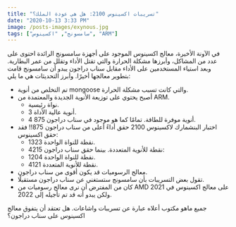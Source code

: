 ```yaml
---
title: "تسريبات اكسينوس 2100: هل هي عودة الملك؟"
date: "2020-10-13 3:33 PM"
image: /posts-images/exynous.jpg
tags: ["سامسونج", "اكسينوس", "ARM"]
---
```


في الآونة الأخيرة، معالج اكسينوس الموجود
على أجهزة سامسونج الرائدة احتوى على عدد من المشاكل، وأبرزها مشكلة الحرارة والتي تقتل الأداء وتقلل من عمر البطارية. وبعد استياء المستخدمين على الأداء مقابل سناب دراجون يبدو أن سامسونج قامت بتطوير معالجها أخيرًا. وأبرز التحديثات هي ما يلي:

- تم التخلص من أنوية mongoose والتي كانت تسبب مشكلة الحرارة.
- أصبح يحتوي على توزيعة الأنوية الجديدة والمعتمدة من ARM.
  - نواة رئيسية.
  - 3 أنوية عالية الأداة.
  - 4 أنوية موفرة للطاقة.
    تمامًا كما هو موجود في سناب دراجون 875.
- اختبار البنشمارك لاكسينوس 2100 حقق أداءً أعلى من سناب دراجون 875!!
  فقد حقق اكسينوس:
  - 1323 نقطة للنواة الواحدة.
  - 4215 نقطة للأنوية المتعددة.
    بينما حقق سناب دراجون:
  - 1204 نقطة للنواة الواحدة.
  - 4121 نقطة للأنوية المتعددة.
- معالج الرسوميات قد يكون أقوى من سناب دراجون.
- تقول بعض التسريبات بأن سامسونج ستستغني عن سناب دراجون مستقبلًا.
- كان من المفترض أن نرى معالج رسوميات من AMD على معالج اكسينوس في 2021 ولكن يبدو أنه قد تم تأجيله إلى 2022.

جميع ماهو مكتوب أعلاه عبارة عن تسريبات واشاعات. هل تعتقد أن يتفوق معالج اكسينوس على سناب دراجون؟
